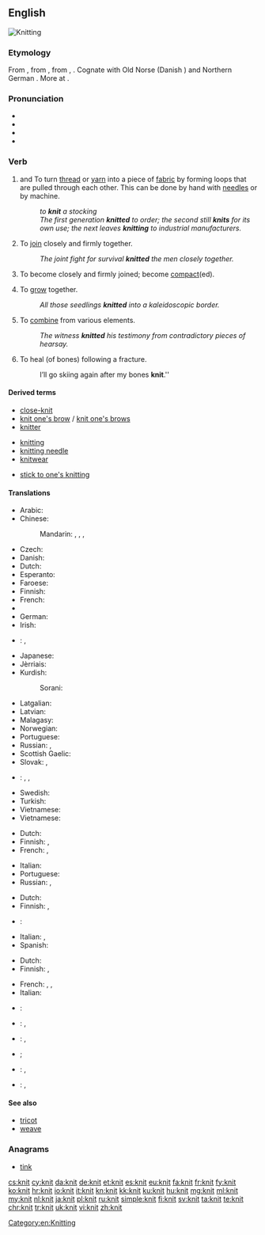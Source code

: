 ==English==
[[Image:Purl2.jpg|thumb|Knitting]]
{{wikipedia|Knitting}}

===Etymology===
From {{etyl|enm|en}} {{term|knitten|lang=enm}}, from {{etyl|ang|en}} {{term|cnyttan||to fasten, tie, bind, knit; add, append|lang=ang}}, from {{etyl|gem-pro|en}} {{term/t|gem-pro|*knutjaną}}, {{term/t|gem-pro|*knuttijaną||to make knots, knit}}. Cognate with Old Norse {{term|knýta|lang=non}} (Danish {{term|knytte|lang=da}}) and Northern German {{term|knütten|lang=de}}. More at {{l|en|knot}}.

===Pronunciation===
* {{IPA|/ˈnɪt/}}
* {{audio|en-uk-knit.ogg|Audio (UK)}}
* {{rhymes|ɪt}}
* {{homophones|lang=en|nit}}

===Verb===
{{en-verb|knits|knitting|'''knit''' or [[knitted]]}}

# {{context|transitive|lang=en}} and {{context|intransitive|lang=en}} To turn [[thread]] or [[yarn]] into a piece of [[fabric]] by forming loops that are pulled through each other. This can be done by hand with [[needle]]s or by machine.
#: ''to '''knit''' a stocking''
#: ''The first generation '''knitted''' to order; the second still '''knits''' for its own use; the next leaves '''knitting''' to industrial manufacturers.''
# {{context|figuratively|transitive|lang=en}} To [[join]] closely and firmly together.
#: ''The joint fight for survival '''knitted''' the men closely together.''
# {{context|intransitive|lang=en}} To become closely and firmly joined; become [[compact]](ed).
# {{context|intransitive|lang=en}} To [[grow]] together.
#: ''All those seedlings '''knitted''' into a kaleidoscopic border.''
# {{context|transitive|lang=en}} To [[combine]] from various elements.
#: ''The witness '''knitted''' his testimony from contradictory pieces of hearsay.''
# {{context|intransitive|lang=en}} To heal (of bones) following a fracture.
#: I’ll go skiing again after my bones '''knit'''.''

====Derived terms====
{{rel-top3|Terms derived from ''knit''}}
* [[close-knit]]
* [[knit one's brow]] / [[knit one's brows]]
* [[knitter]]
{{rel-mid3}}
* [[knitting]]
* [[knitting needle]]
* [[knitwear]]
{{rel-mid3}}
* [[stick to one's knitting]]
{{rel-bottom}}

====Translations====
{{rfc-tsort|duplicate language: Vietnamese}}
{{trans-top|to make fabric from thread or yarn}}
* Arabic: {{t|ar|حاك|tr=ḥāka}}
* Chinese:
*: Mandarin: {{t+|cmn|編織|sc=Hani}}, {{t+|cmn|编织|tr=biānzhī|sc=Hani}}, {{t+|cmn|織|sc=Hani}}, {{t+|cmn|织|tr=zhī|sc=Hani}}
* Czech: {{t|cs|plést}}
* Danish: {{t|da|strikke}}
* Dutch: {{t+|nl|breien}}
* Esperanto: {{t|eo|triki}}
* Faroese: {{t|fo|binda}}
* Finnish: {{t|fi|neuloa}}
* French: {{t+|fr|tricoter}}
* {{trreq|ka}}
* German: {{t+|de|stricken}}
* Irish: {{t|ga|cniotáil}}
* {{ttbc|it}}: {{t|it|[[lavorare]] [[a]] [[maglia]]}} <!-- was "[[lavorare]] [[a]] [[maglia]]" - assumed sum-of-parts; if an idiom, remove the wikilinks to the individual words. see [[User:Kephir/gadgets/xte#Translation_fixing]] -->, {{t|it|sferruzzare}}
{{trans-mid}}
* Japanese: {{t|ja|編む|tr=あむ, amu}}
* Jèrriais: {{t|roa-jer|ouvrer}}
* Kurdish:
*: Sorani: {{t+|ku|چنین|sc=ku-Arab}}
* Latgalian: {{t|ltg|adeit}}
* Latvian: {{t|lv|adīt}}
* Malagasy: {{t+|mg|manao ba}}
* Norwegian: {{t+|no|strikke}}
* Portuguese: {{t|pt|tricotar}}
* Russian: {{t+|ru|вязать|tr=vjazátʹ|impf}}, {{t+|ru|связать|tr=svjazátʹ|pf}}
* Scottish Gaelic: {{t|gd|figh}}
* Slovak: {{t|sk|štrikovať}}, {{t|sk|pliesť}}
* {{ttbc|es}}: {{t|es|[[hacer]] [[punto]]}} <!-- was "[[hacer]] [[punto]]" - assumed sum-of-parts; if an idiom, remove the wikilinks to the individual words. see [[User:Kephir/gadgets/xte#Translation_fixing]] -->, {{t|es|tricotar}}, {{t+|es|tejer}}
* Swedish: {{t+|sv|sticka}}
* Turkish: {{t+|tr|örmek}}
* Vietnamese: {{t+|vi|đan}}
* Vietnamese: {{t+|vi|đan}}
{{trans-bottom}}

{{trans-top|to join closely together}}
* Dutch: {{t|nl|aaneenbreien}}
* Finnish: {{t+|fi|hitsata}}, {{t+|fi|yhdistää}}
* French: {{t+|fr|souder}}, {{t+|fr|unir}}
{{trans-mid}}
* Italian: {{t+|it|legare}}
* Portuguese: {{t+|pt|soldar}}
* Russian: {{t+|ru|сплачивать|tr=spláčivatʹ|impf}}, {{t+|ru|сплотить|tr=splotítʹ|pf}}
{{trans-bottom}}

{{trans-top|intransitive: to become closely joined}}
* Dutch: {{t+|nl|aaneengroeien}}
* Finnish: {{t|fi|hitsautua}}, {{t|fi|yhdistyä}}
* {{ttbc|fr}}: {{t|fr|[[se]] [[souder]]}} <!-- was "[[se]] [[souder]]" - assumed sum-of-parts; if an idiom, remove the wikilinks to the individual words. see [[User:Kephir/gadgets/xte#Translation_fixing]] -->
{{trans-mid}}
* Italian: {{t|it|saldarsi}}, {{t|it|compattare}}
* Spanish: {{t|es|soldarse}}
{{trans-bottom}}

{{trans-top|to combine from various elements}}
* Dutch: {{t|nl|samenbreien}}
* Finnish: {{t|fi|yhdistellä}}, {{t|fi|punoa}}
{{trans-mid}}
* French: {{t+|fr|construire}}, {{t+|fr|élaborer}}, {{t+|fr|échafauder}}
* Italian: {{t|it|elaborare}}
{{trans-bottom}}

{{checktrans-top}}
* {{ttbc|de}}: {{t+|de|stricken}}
* {{ttbc|id}}: {{t+|id|rajut}}, {{t+|id|rajut|alt=merajut}} <!-- was "[[rajut|merajut]]" - assumed inflected form or vocalised spelling; please verify if linking is acceptable. see [[User:Kephir/gadgets/xte#Translation_fixing]] -->
* {{ttbc|it}}: {{t|it|[[lavorare]] [[a]] [[maglia]]}} <!-- was "[[lavorare]] [[a]] [[maglia]]" - assumed sum-of-parts; if an idiom, remove the wikilinks to the individual words. see [[User:Kephir/gadgets/xte#Translation_fixing]] -->, {{t|it|[[lavorare]] [[ai]] [[ferri]]}} <!-- was "[[lavorare]] [[ai]] [[ferri]]" - assumed sum-of-parts; if an idiom, remove the wikilinks to the individual words. see [[User:Kephir/gadgets/xte#Translation_fixing]] -->
{{trans-mid}}
* {{ttbc|ku}}; {{t+|ku|چنین}}
* {{ttbc|pt}}: {{t+|pt|tecer}}, {{t|pt|tricotar}}
* {{ttbc|es}}: {{t+|es|tejer}}, {{t|es|tricotar}}
{{trans-bottom}}

====See also====
* [[tricot]]
* [[weave]]

===Anagrams===
* [[tink#English|tink]]

[[Category:en:Knitting]]

[[cs:knit]]
[[cy:knit]]
[[da:knit]]
[[de:knit]]
[[et:knit]]
[[es:knit]]
[[eu:knit]]
[[fa:knit]]
[[fr:knit]]
[[fy:knit]]
[[ko:knit]]
[[hr:knit]]
[[io:knit]]
[[it:knit]]
[[kn:knit]]
[[kk:knit]]
[[ku:knit]]
[[hu:knit]]
[[mg:knit]]
[[ml:knit]]
[[my:knit]]
[[nl:knit]]
[[ja:knit]]
[[pl:knit]]
[[ru:knit]]
[[simple:knit]]
[[fi:knit]]
[[sv:knit]]
[[ta:knit]]
[[te:knit]]
[[chr:knit]]
[[tr:knit]]
[[uk:knit]]
[[vi:knit]]
[[zh:knit]]